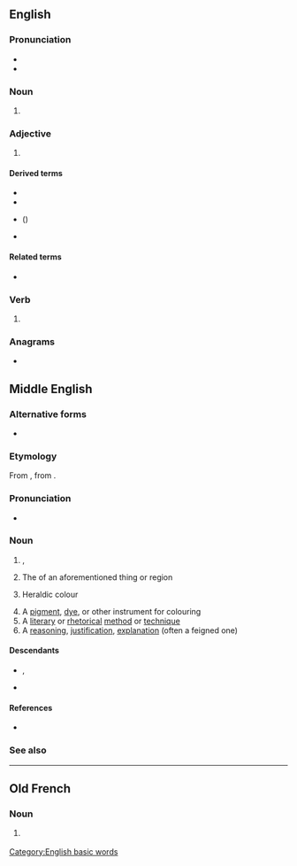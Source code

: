 ==English==
===Pronunciation===
* {{audio|en|EN-AU ck1 colour.ogg|Audio (AU)}}
* {{audio|en|LL-Q1860 (eng)-Nattes à chat-colour.wav|Audio}}

===Noun===
{{en-noun|~}}

# {{standard spelling of|en|from=AU|from2=Canada|from3=Ireland|from4=NZ|from5=UK|color}}

===Adjective===
{{en-adj|-}}

# {{standard spelling of|en|from=AU|from2=Canada|from3=Ireland|from4=NZ|from5=UK|color}}

====Derived terms====
* {{l|en|colour light signal}}
* {{l|en|colour television}}
* {{l|en|colourise}} ({{l|en|colourize}})
* {{l|en|colourless}}

====Related terms====
* {{l|en|colourimeter}}

===Verb===
{{en-verb}}

# {{standard spelling of|en|from=AU|from2=Canada|from3=Ireland|from4=NZ|from5=UK|color}}

===Anagrams===
* {{anagrams|en|a=clooru|courol|ur-cool}}

[[Category:English basic words]]

==Middle English==

===Alternative forms===
* {{alter|enm|colur|color|culur|coler|coloure|kolour}}

===Etymology===
From {{bor|enm|xno|colur}}, from {{der|enm|la|color}}.

===Pronunciation===
* {{IPA|enm|/kuˈluːr/}}

===Noun===
{{enm-noun|pl2=coloures}}

# {{l|en|colour}}, {{l|en|hue}}
# The {{l|en|colour}} of an aforementioned thing or region
# {{lb|enm|heraldry}} Heraldic colour
# A [[pigment]], [[dye]], or other instrument for colouring
# A [[literary]] or [[rhetorical]] [[method]] or [[technique]]
# A [[reasoning]], [[justification]], [[explanation]] (often a feigned one)

====Descendants====
* {{desc|en|color}}, {{l|en|colour}}
* {{desc|sco|colour}}

====References====
* {{R:MED Online|entry=cǒlǒur (n.) |id=MED8462 |accessdate=2018-03-30}}

===See also===
{{table:colors/enm}}

----

==Old French==

===Noun===
{{fro-noun|f}}

# {{lb|fro|Anglo-Norman}} {{alternative form of|fro|color}}